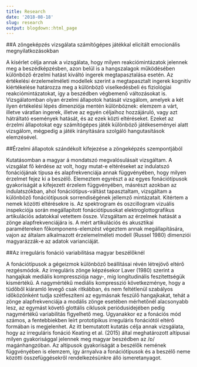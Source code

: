 ```yaml
---
title: Research
date: '2018-08-18'
slug: research
output: blogdown::html_page
---
```


##A zöngeképzés vizsgálata számítógépes játékkal elicitált emocionális megnyilatkozásokban

A kísérlet célja annak a vizsgálata, hogy milyen reakciómintázatok jelennek meg a beszédképzésben, azon belül is a hangszalagok működésében különböző érzelmi hatást kiváltó ingerek megtapasztalása esetén. Az értékelési érzelemelméleti modellek szerint a megtapasztalt ingerek kognitív kiértékelése határozza meg a különböző viselkedésbeli és fiziológiai reakciómintázatokat, így a beszédben végbemenő változásokat is. Vizsgálatomban olyan érzelmi állapotok hatását vizsgálom, amelyek a két ilyen értékelési lépés dimenziója mentén különböznek: elemzem a várt, illetve váratlan ingerek, illetve az egyén céljaihoz hozzájáruló, vagy azt hátráltató események hatását, és az ezek közti eltéréseket. Ezeket az érzelmi állapotokat egy számítógépes játék különböző játékeseményei alatt vizsgálom, mégpedig a játék irányítására szolgáló hangutasítások elemzésével.

##Érzelmi állapotok szándékolt kifejezése a zöngeképzés szempontjából

Kutatásomban a magyar á mondatszó megvalósulásait vizsgáltam. A vizsgálat fő kérdése az volt, hogy mutat-e eltéréseket az indulatszó fonációjának típusa és alapfrekvenciája annak függvényében, hogy milyen érzelmet fejez ki a beszélő. Elemeztem egyrészt a az egyes fonációtípusok gyakoriságát a kifejezett érzelem függvényében, másrészt azokban az indulatszókban, ahol fonációtípus-váltást tapasztaltam, vizsgáltam a különböző fonációtípusok sorrendiségének jellemző mintázatait. Kitértem a nemek közötti eltérésekre is. Az spektrogram és oszcillogram vizuális inspekciója során megállapított fonációtípusokat elektroglottografikus artikulációs adatokkal vetettem össze. Vizsgáltam az érzelmek hatását a zönge alapfrekvenciájára is. A mért artikulációs és akusztikai paramétereken főkomponens-elemzést végeztem annak megállapítására, vajon az általam alkalmazott érzelemelméleti modell (Russel 1980) dimenziói magyarázzák-e az adatok varianciáját.

##Az irreguláris fonáció variabilitása magyar beszélőknél

A fonációtípusok a gégeizmok különböző beállításai révén létrejövő eltérő rezgésmódok. Az irreguláris zönge képzésekor Laver (1980) szerint a hangajkak mediális kompressziója nagy-, míg longitudinális feszítettségük kismértékű. A nagymértékű mediális kompresszió következménye, hogy a tüdőből kiáramló levegő csak ritkábban, és nem feltétlenül szabályos időközönként tudja szétfeszíteni az egymásnak feszülő hangajkakat, tehát a zönge alapfrekvenciája a modális zönge esetében mérhetőnél alacsonyabb lesz, az egymást követő glottális ciklusok periódusidejében pedig nagymértékű variabilitás figyelhető meg. Ugyanakkor ez a fonációs mód számos, a fentebbiekben leírt prototipikus irreguláris fonációtól eltérő formában is megjelenhet. Az itt bemutatott kutatás célja annak vizsgálata, hogy az irreguláris fonáció Keating et al. (2015) által meghatározott altípusai milyen gyakorisággal jelennek meg magyar beszédben az /ɒ/ magánhangzóban. Az altípusok gyakoriságát a beszélők nemének függvényében is elemzem, így árnyalva a fonációtípusok és a beszélő neme közötti összefüggésekről rendelkezésünkre álló ismeretanyagot.